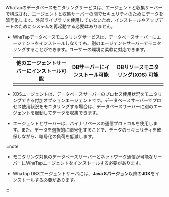 WhaTapのデータベースモニタリングサービスは、エージェントと収集サーバーで構成され、エージェントと収集サーバーの間でセキュリティのためにデータを暗号化します。外部ライブラリを使用していないため、インストールやアップデートのためにシステムを再起動する必要はありません。

-   WhaTapデータベースモニタリングサービスは、データベースサーバーにエージェントをインストールしなくても、別のエージェントサーバーでモニタリングすることができます。ユーザーの環境に柔軟に対応できます。

    <div class='db-agent'>

    |                      他のエージェントサーバーにインストール可能                      |                        DBサーバーにインストール可能                       |           DBリソースモニタリング(XOS) 可能          |
    | :-------------------------------------------------------------: | :----------------------------------------------------------: | :-------------------------------------: |
    | <ImgLang img='dbx-install-agent-on-agent-server.png' desc='' /> | <ImgLang img='dbx-install-agent-on-db-server.png' desc='' /> | <ImgLang img='xos-agent.png' desc='' /> |

    </div>

-   XOSエージェントは、データベースサーバーのプロセス使用状況をモニタリングできる付加オプションエージェントです。データベースサーバーでプロセス使用状況をモニタリングする場合は、データベースサーバーに別のエージェントを起動してデータを収集できます。

-   エージェントとサーバーは、バイナリベースの通信プロトコルを使用します。また、データを選択的に暗号化することで、データのセキュリティを確保しながら、暗号化の負荷を低減します。

:::note

-   モニタリング対象のデータベースサーバーとネットワーク通信が可能なサーバーにWhaTapエージェントをインストールする必要があります。

-   WhaTap DBXエージェントサーバには、**Java 8バージョン**以降の**JDK**をインストールする必要があります。

:::
